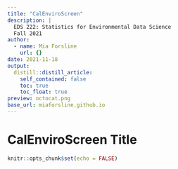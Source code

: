 ```yaml
---
title: "CalEnviroScreen"
description: |
  EDS 222: Statistics for Environmental Data Science
  Fall 2021 
author:
  - name: Mia Forsline
    url: {}
date: 2021-11-18
output:
  distill::distill_article:
    self_contained: false
    toc: true
    toc_float: true
preview: octocat.png
base_url: miaforsline.github.io
---
```


# CalEnviroScreen Title 
```r
knitr::opts_chunk$set(echo = FALSE)
```
